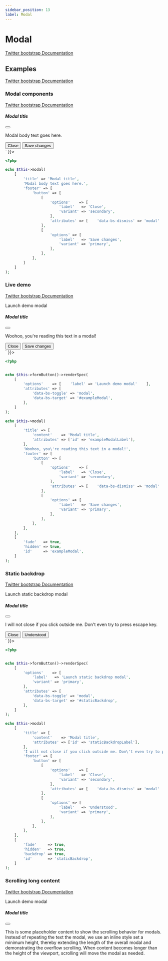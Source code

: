 ```yaml
---
sidebar_position: 13
label: Modal
---
```



# Modal

[Twitter bootstrap Documentation](https://getbootstrap.com/docs/5.1/components/modal/)

## Examples

[Twitter bootstrap Documentation](https://getbootstrap.com/docs/5.1/components/modal/#examples)

### Modal components

[Twitter bootstrap Documentation](https://getbootstrap.com/docs/5.1/components/modal/#modal-components)

<Tabs>
<TabItem value="result" label="Result" default>
  <HtmlCode bootstrapVersion="5.1">
      <div dangerouslySetInnerHTML={{ __html: `<div class="modal" tabindex="-1">
    <div class="modal-dialog">
        <div class="modal-content">
            <div class="modal-header">
                <h5 class="modal-title">Modal title</h5>
                <button aria-label="Close" class="btn-close" data-bs-dismiss="modal" name="button" type="button" value=""></button>
            </div>
            <div class="modal-body">
                <p>Modal body text goes here.</p>
            </div>
            <div class="modal-footer">
                <button class="btn btn-secondary" data-bs-dismiss="modal" name="button" type="button" value="">Close</button>
                <button class="btn btn-primary" name="button" type="button" value="">Save changes</button>
            </div>
        </div>
    </div>
</div>` }}></div>
  </HtmlCode>
</TabItem>
<TabItem value="source" label="Source">

```php
<?php

echo $this->modal(
    [
        'title' => 'Modal title',
        'Modal body text goes here.',
        'footer' => [
            'button' => [
                [
                    'options'    => [
                        'label'   => 'Close',
                        'variant' => 'secondary',
                    ],
                    'attributes' => [    'data-bs-dismiss' => 'modal'    ],
                ],
                [
                    'options' => [
                        'label'   => 'Save changes',
                        'variant' => 'primary',
                    ],
                ],
            ],
        ]
    ]
);

```

</TabItem>
</Tabs>

### Live demo

[Twitter bootstrap Documentation](https://getbootstrap.com/docs/5.1/components/modal/#live-demo)

<Tabs>
<TabItem value="result" label="Result" default>
  <HtmlCode bootstrapVersion="5.1">
      <div dangerouslySetInnerHTML={{ __html: `<button class="btn btn-secondary" data-bs-target="#exampleModal" data-bs-toggle="modal" name="button" type="button" value="">Launch demo modal</button>
<div aria-hidden="true" aria-labelledby="exampleModalLabel" class="fade modal" id="exampleModal" tabindex="-1">
    <div class="modal-dialog">
        <div class="modal-content">
            <div class="modal-header">
                <h5 class="modal-title" id="exampleModalLabel">Modal title</h5>
                <button aria-label="Close" class="btn-close" data-bs-dismiss="modal" name="button" type="button" value=""></button>
            </div>
            <div class="modal-body">
                <p>Woohoo, you're reading this text in a modal!</p>
            </div>
            <div class="modal-footer">
                <button class="btn btn-secondary" data-bs-dismiss="modal" name="button" type="button" value="">Close</button>
                <button class="btn btn-primary" name="button" type="button" value="">Save changes</button>
            </div>
        </div>
    </div>
</div>` }}></div>
  </HtmlCode>
</TabItem>
<TabItem value="source" label="Source">

```php
<?php


echo $this->formButton()->renderSpec(
    [
        'options'    => [    'label' => 'Launch demo modal'    ],
        'attributes' => [
            'data-bs-toggle' => 'modal',
            'data-bs-target' => '#exampleModal',
        ],
    ]
);

echo $this->modal(
    [
        'title' => [
            'content'    => 'Modal title',
            'attributes' => ['id' => 'exampleModalLabel'],
        ],
        'Woohoo, you\'re reading this text in a modal!',
        'footer' => [
            'button' => [
                [
                    'options'    => [
                        'label'   => 'Close',
                        'variant' => 'secondary',
                    ],
                    'attributes' => [    'data-bs-dismiss' => 'modal'    ],
                ],
                [
                    'options' => [
                        'label'   => 'Save changes',
                        'variant' => 'primary',
                    ],
                ],
            ],
        ],
    ],
    [
        'fade'   => true,
        'hidden' => true,
        'id'     => 'exampleModal',
    ]
);

```

</TabItem>
</Tabs>

### Static backdrop

[Twitter bootstrap Documentation](https://getbootstrap.com/docs/5.1/components/modal/#static-backdrop)

<Tabs>
<TabItem value="result" label="Result" default>
  <HtmlCode bootstrapVersion="5.1">
      <div dangerouslySetInnerHTML={{ __html: `<button class="btn btn-primary" data-bs-target="#staticBackdrop" data-bs-toggle="modal" name="button" type="button" value="">Launch static backdrop modal</button>
<div aria-hidden="true" aria-labelledby="staticBackdropLabel" class="fade modal" data-bs-backdrop="static" data-bs-keyboard="false" id="staticBackdrop" tabindex="-1">
    <div class="modal-dialog">
        <div class="modal-content">
            <div class="modal-header">
                <h5 class="modal-title" id="staticBackdropLabel">Modal title</h5>
                <button aria-label="Close" class="btn-close" data-bs-dismiss="modal" name="button" type="button" value=""></button>
            </div>
            <div class="modal-body">
                <p>I will not close if you click outside me. Don't even try to press escape key.</p>
            </div>
            <div class="modal-footer">
                <button class="btn btn-secondary" data-bs-dismiss="modal" name="button" type="button" value="">Close</button>
                <button class="btn btn-primary" name="button" type="button" value="">Understood</button>
            </div>
        </div>
    </div>
</div>` }}></div>
  </HtmlCode>
</TabItem>
<TabItem value="source" label="Source">

```php
<?php


echo $this->formButton()->renderSpec(
    [
        'options'    => [
            'label'   => 'Launch static backdrop modal',
            'variant' => 'primary',
        ],
        'attributes' => [
            'data-bs-toggle' => 'modal',
            'data-bs-target' => '#staticBackdrop',
        ],
    ]
);

echo $this->modal(
    [
        'title' => [
            'content'    => 'Modal title',
            'attributes' => ['id' => 'staticBackdropLabel'],
        ],
        'I will not close if you click outside me. Don\'t even try to press escape key.',
        'footer' => [
            'button' => [
                [
                    'options'    => [
                        'label'   => 'Close',
                        'variant' => 'secondary',
                    ],
                    'attributes' => [    'data-bs-dismiss' => 'modal'    ],
                ],
                [
                    'options' => [
                        'label'   => 'Understood',
                        'variant' => 'primary',
                    ],
                ],
            ],
        ],
    ],
    [
        'fade'     => true,
        'hidden'   => true,
        'backdrop' => true,
        'id'       => 'staticBackdrop',
    ]
);

```

</TabItem>
</Tabs>

### Scrolling long content

[Twitter bootstrap Documentation](https://getbootstrap.com/docs/5.1/components/modal/#scrolling-long-content)

<Tabs>
<TabItem value="result" label="Result" default>
  <HtmlCode bootstrapVersion="5.1">
      <div dangerouslySetInnerHTML={{ __html: `<button class="btn btn-primary" data-bs-target="#exampleModalLong" data-bs-toggle="modal" name="button" type="button" value="">Launch demo modal</button>
<div aria-hidden="true" aria-labelledby="exampleModalLongTitle" class="fade modal" id="exampleModalLong" tabindex="-1">
    <div class="modal-dialog">
        <div class="modal-content">
            <div class="modal-header">
                <h5 class="modal-title" id="exampleModalLongTitle">Modal title</h5>
                <button aria-label="Close" class="btn-close" data-bs-dismiss="modal" name="button" type="button" value=""></button>
            </div>
            <div class="modal-body" style="min-height: 1500px;">
                <p>This is some placeholder content to show the scrolling behavior for modals. Instead of repeating the text the modal, we use an inline style set a minimum height, thereby extending the length of the overall modal and demonstrating the overflow scrolling. When content becomes longer than the height of the viewport, scrolling will move the modal as needed.</p>
            </div>
            <div class="modal-footer">
                <button class="btn btn-secondary" data-bs-dismiss="modal" name="button" type="button" value="">Close</button>
                <button class="btn btn-primary" name="button" type="button" value="">Save changes</button>
            </div>
        </div>
    </div>
</div>
<br></br>
<button class="btn btn-primary" data-bs-target="#exampleModalScrollable" data-bs-toggle="modal" name="button" type="button" value="">Launch demo modal</button>
<div aria-hidden="true" aria-labelledby="exampleModalScrollableTitle" class="fade modal" id="exampleModalScrollable" tabindex="-1">
    <div class="modal-dialog modal-dialog-scrollable">
        <div class="modal-content">
            <div class="modal-header">
                <h5 class="modal-title" id="exampleModalScrollableTitle">Modal title</h5>
                <button aria-label="Close" class="btn-close" data-bs-dismiss="modal" name="button" type="button" value=""></button>
            </div>
            <div class="modal-body">
                <p>This is some placeholder content to show the scrolling behavior for modals. We use repeated line breaks to demonstrate how content can exceed minimum inner height, thereby showing inner scrolling. When content becomes longer than the predefined max-height of modal, content will be cropped and scrollable within the modal.</p>
                <p><br></br><br></br><br></br><br></br><br></br><br></br><br></br><br></br><br></br><br></br><br></br><br></br><br></br><br></br><br></br><br></br><br></br><br></br><br></br><br></br><br></br><br></br><br></br><br></br><br></br><br></br><br></br><br></br><br></br><br></br><br></br><br></br><br></br><br></br><br></br><br></br><br></br><br></br><br></br><br></br></p>
                <p>This content should appear at the bottom after you scroll.</p>
            </div>
            <div class="modal-footer">
                <button class="btn btn-secondary" data-bs-dismiss="modal" name="button" type="button" value="">Close</button>
                <button class="btn btn-primary" name="button" type="button" value="">Save changes</button>
            </div>
        </div>
    </div>
</div>` }}></div>
  </HtmlCode>
</TabItem>
<TabItem value="source" label="Source">

```php
<?php


echo $this->formButton()->renderSpec(
    [
        'options'    => [
            'label'   => 'Launch demo modal',
            'variant' => 'primary',
        ],
        'attributes' => [
            'data-bs-toggle' => 'modal',
            'data-bs-target' => '#exampleModalLong',
        ],
    ]
);

echo $this->modal(
    [
        'title' => [
            'content'    => 'Modal title',
            'attributes' => ['id' => 'exampleModalLongTitle'],
        ],
        'This is some placeholder content to show the scrolling behavior for modals. '.'Instead of repeating the text the modal, '.'we use an inline style set a minimum height, '.'thereby extending the length of the overall modal '.'and demonstrating the overflow scrolling. '.'When content becomes longer than the height of the viewport, '.'scrolling will move the modal as needed.',
        'footer' => [
            'button' => [
                [
                    'options'    => [
                        'label'   => 'Close',
                        'variant' => 'secondary',
                    ],
                    'attributes' => [    'data-bs-dismiss' => 'modal'    ],
                ],
                [
                    'options' => [
                        'label'   => 'Save changes',
                        'variant' => 'primary',
                    ],
                ],
            ],
        ],
    ],
    [
        'fade'            => true,
        'hidden'          => true,
        'id'              => 'exampleModalLong',
        'body_attributes' => ['style' => 'min-height: 1500px'],
    ]
);

echo PHP_EOL.'<br/>';

echo $this->formButton()->renderSpec(
    [
        'options'    => [
            'label'   => 'Launch demo modal',
            'variant' => 'primary',
        ],
        'attributes' => [
            'data-bs-toggle' => 'modal',
            'data-bs-target' => '#exampleModalScrollable',
        ],
    ]
);

echo $this->modal(
    [
        'title' => [
            'content'    => 'Modal title',
            'attributes' => ['id' => 'exampleModalScrollableTitle'],
        ],
        'This is some placeholder content to show the scrolling behavior for modals. '.'We use repeated line breaks to demonstrate how content can exceed minimum inner height, '.'thereby showing inner scrolling. '.'When content becomes longer than the predefined max-height of modal, '.'content will be cropped and scrollable within the modal.',
        '<br><br><br><br><br><br><br><br><br><br><br><br><br><br><br><br><br><br><br><br><br><br><br>'.'<br><br><br><br><br><br><br><br><br><br><br><br><br><br><br><br><br>',
        'This content should appear at the bottom after you scroll.',
        'footer' => [
            'button' => [
                [
                    'options'    => [
                        'label'   => 'Close',
                        'variant' => 'secondary',
                    ],
                    'attributes' => [    'data-bs-dismiss' => 'modal'    ],
                ],
                [
                    'options' => [
                        'label'   => 'Save changes',
                        'variant' => 'primary',
                    ],
                ],
            ],
        ],
    ],
    [
        'fade'       => true,
        'hidden'     => true,
        'scrollable' => true,
        'id'         => 'exampleModalScrollable',
    ]
);

```

</TabItem>
</Tabs>

### Vertically centered

[Twitter bootstrap Documentation](https://getbootstrap.com/docs/5.1/components/modal/#live-demo)

<Tabs>
<TabItem value="result" label="Result" default>
  <HtmlCode bootstrapVersion="5.1">
      <div dangerouslySetInnerHTML={{ __html: `<button class="btn btn-primary" data-bs-target="#exampleModalCenter" data-bs-toggle="modal" name="button" type="button" value="">Vertically centered modal</button>
<div aria-hidden="true" aria-labelledby="exampleModalCenterTitle" class="fade modal" id="exampleModalCenter" tabindex="-1">
    <div class="modal-dialog modal-dialog-centered">
        <div class="modal-content">
            <div class="modal-header">
                <h5 class="modal-title" id="exampleModalCenterTitle">Modal title</h5>
                <button aria-label="Close" class="btn-close" data-bs-dismiss="modal" name="button" type="button" value=""></button>
            </div>
            <div class="modal-body">
                <p>This is a vertically centered modal.</p>
            </div>
            <div class="modal-footer">
                <button class="btn btn-secondary" data-bs-dismiss="modal" name="button" type="button" value="">Close</button>
                <button class="btn btn-primary" name="button" type="button" value="">Save changes</button>
            </div>
        </div>
    </div>
</div>
<br></br>
<button class="btn btn-primary" data-bs-target="#exampleModalCenteredScrollable" data-bs-toggle="modal" name="button" type="button" value="">Vertically centered scrollable modal</button>
<div aria-hidden="true" aria-labelledby="exampleModalCenteredScrollableTitle" class="fade modal" id="exampleModalCenteredScrollable" tabindex="-1">
    <div class="modal-dialog modal-dialog-centered modal-dialog-scrollable">
        <div class="modal-content">
            <div class="modal-header">
                <h5 class="modal-title" id="exampleModalCenteredScrollableTitle">Modal title</h5>
                <button aria-label="Close" class="btn-close" data-bs-dismiss="modal" name="button" type="button" value=""></button>
            </div>
            <div class="modal-body">
                <p>This is some placeholder content to show a vertically centered modal. We've added some extra copy here to show how vertically centering the modal works when combined with scrollable modals. We also use some repeated line breaks to quickly extend the height of the content, thereby triggering the scrolling. When content becomes longer than the predefined max-height of modal, content will be cropped and scrollable within the modal.</p>
                <p><br></br><br></br><br></br><br></br><br></br><br></br><br></br><br></br><br></br><br></br></p>
                <p>Just like that.</p>
            </div>
            <div class="modal-footer">
                <button class="btn btn-secondary" data-bs-dismiss="modal" name="button" type="button" value="">Close</button>
                <button class="btn btn-primary" name="button" type="button" value="">Save changes</button>
            </div>
        </div>
    </div>
</div>` }}></div>
  </HtmlCode>
</TabItem>
<TabItem value="source" label="Source">

```php
<?php


echo $this->formButton()->renderSpec(
    [
        'options'    => [
            'label'   => 'Vertically centered modal',
            'variant' => 'primary',
        ],
        'attributes' => [
            'data-bs-toggle' => 'modal',
            'data-bs-target' => '#exampleModalCenter',
        ],
    ]
);

echo $this->modal(
    [
        'title' => [
            'content'    => 'Modal title',
            'attributes' => ['id' => 'exampleModalCenterTitle'],
        ],
        'This is a vertically centered modal.',
        'footer' => [
            'button' => [
                [
                    'options'    => [
                        'label'   => 'Close',
                        'variant' => 'secondary',
                    ],
                    'attributes' => [    'data-bs-dismiss' => 'modal'    ],
                ],
                [
                    'options' => [
                        'label'   => 'Save changes',
                        'variant' => 'primary',
                    ],
                ],
            ],
        ],
    ],
    [
        'fade'     => true,
        'hidden'   => true,
        'id'       => 'exampleModalCenter',
        'centered' => true,
    ]
);

echo PHP_EOL.'<br/>';

echo $this->formButton()->renderSpec(
    [
        'options'    => [
            'label'   => 'Vertically centered scrollable modal',
            'variant' => 'primary',
        ],
        'attributes' => [
            'data-bs-toggle' => 'modal',
            'data-bs-target' => '#exampleModalCenteredScrollable',
        ],
    ]
);

echo $this->modal(
    [
        'title' => [
            'content'    => 'Modal title',
            'attributes' => ['id' => 'exampleModalCenteredScrollableTitle'],
        ],
        'This is some placeholder content to show a vertically centered modal. '.'We\'ve added some extra copy here to show how vertically centering the modal works when '.'combined with scrollable modals. '.'We also use some repeated line breaks to quickly extend the height of the content, '.'thereby triggering the scrolling. '.'When content becomes longer than the predefined max-height of modal, '.'content will be cropped and scrollable within the modal.</p>',
        '<br><br><br><br><br><br><br><br><br><br>',
        'Just like that.',
        'footer' => [
            'button' => [
                [
                    'options'    => [
                        'label'   => 'Close',
                        'variant' => 'secondary',
                    ],
                    'attributes' => [    'data-bs-dismiss' => 'modal'    ],
                ],
                [
                    'options' => [
                        'label'   => 'Save changes',
                        'variant' => 'primary',
                    ],
                ],
            ],
        ],
    ],
    [
        'fade'       => true,
        'hidden'     => true,
        'id'         => 'exampleModalCenteredScrollable',
        'centered'   => true,
        'scrollable' => true,
    ]
);

```

</TabItem>
</Tabs>

### Tooltips and popovers

[Twitter bootstrap Documentation](https://getbootstrap.com/docs/5.1/components/modal/#tooltips-and-popovers)

<Tabs>
<TabItem value="result" label="Result" default>
  <HtmlCode bootstrapVersion="5.1">
      <div dangerouslySetInnerHTML={{ __html: `<button class="btn btn-primary" data-bs-target="#exampleModalPopovers" data-bs-toggle="modal" name="button" type="button" value="">Launch demo modal</button>
<div aria-hidden="true" aria-labelledby="exampleModalPopoversLabel" class="fade modal" id="exampleModalPopovers" tabindex="-1">
    <div class="modal-dialog">
        <div class="modal-content">
            <div class="modal-header">
                <h5 class="modal-title" id="exampleModalPopoversLabel">Modal title</h5>
                <button aria-label="Close" class="btn-close" data-bs-dismiss="modal" name="button" type="button" value=""></button>
            </div>
            <div class="modal-body">
                <h5>Popover in a modal</h5>
                <p>This <a class="btn btn-secondary popover-test" data-bs-container="#exampleModalPopovers" data-bs-content="Popover body content is set in this attribute." data-bs-original-title="Popover title" href="#" role="button" title="">button</a> triggers a popover on click.</p>
                <hr></hr>
                <h5>Tooltips in a modal</h5>
                <p><a class="tooltip-test" data-bs-container="#exampleModalPopovers" data-bs-original-title="Tooltip" href="#" title="">This link</a> and <a class="tooltip-test" data-bs-container="#exampleModalPopovers" data-bs-original-title="Tooltip" href="#" title="">that link</a> have tooltips on hover.</p>
            </div>
            <div class="modal-footer">
                <button class="btn btn-secondary" data-bs-dismiss="modal" name="button" type="button" value="">Close</button>
                <button class="btn btn-primary" name="button" type="button" value="">Save changes</button>
            </div>
        </div>
    </div>
</div>` }}></div>
  </HtmlCode>
</TabItem>
<TabItem value="source" label="Source">

```php
<?php


echo $this->formButton()->renderSpec(
    [
        'options'    => [
            'label'   => 'Launch demo modal',
            'variant' => 'primary',
        ],
        'attributes' => [
            'data-bs-toggle' => 'modal',
            'data-bs-target' => '#exampleModalPopovers',
        ],
    ]
);

echo $this->modal(
    [
        'title' => [
            'content'    => 'Modal title',
            'attributes' => ['id' => 'exampleModalPopoversLabel'],
        ],
        [
            'type'    => 'subtitle',
            'content' => 'Popover in a modal',
        ],
        'This <a class="btn btn-secondary popover-test" data-bs-container="#exampleModalPopovers" '.'data-bs-content="Popover body content is set in this attribute." '.'data-bs-original-title="Popover title" '.'href="#" role="button" title="">button</a> triggers a popover on click.',
        '---',
        [
            'type'    => 'subtitle',
            'content' => 'Tooltips in a modal',
        ],
        '<a class="tooltip-test" data-bs-container="#exampleModalPopovers" data-bs-original-title="Tooltip" '.'href="#" title="">This link</a> and <a class="tooltip-test" '.'data-bs-container="#exampleModalPopovers" '.'data-bs-original-title="Tooltip" href="#" title="">that link</a> have tooltips on hover.',
        'footer' => [
            'button' => [
                [
                    'options'    => [
                        'label'   => 'Close',
                        'variant' => 'secondary',
                    ],
                    'attributes' => [    'data-bs-dismiss' => 'modal'    ],
                ],
                [
                    'options' => [
                        'label'   => 'Save changes',
                        'variant' => 'primary',
                    ],
                ],
            ],
        ],
    ],
    [
        'fade'   => true,
        'hidden' => true,
        'id'     => 'exampleModalPopovers',
    ]
);

```

</TabItem>
</Tabs>

### Using the grid

[Twitter bootstrap Documentation](https://getbootstrap.com/docs/5.1/components/modal/#using-the-grid)

<Tabs>
<TabItem value="result" label="Result" default>
  <HtmlCode bootstrapVersion="5.1">
      <div dangerouslySetInnerHTML={{ __html: `<button class="btn btn-primary" data-bs-target="#gridSystemModal" data-bs-toggle="modal" name="button" type="button" value="">Launch demo modal</button>
<div aria-hidden="true" aria-labelledby="gridModalLabel" class="fade modal" id="gridSystemModal" tabindex="-1">
    <div class="modal-dialog">
        <div class="modal-content">
            <div class="modal-header">
                <h5 class="modal-title" id="gridModalLabel">Grids in modals</h5>
                <button aria-label="Close" class="btn-close" data-bs-dismiss="modal" name="button" type="button" value=""></button>
            </div>
            <div class="modal-body">
                <div class="bd-example-row container-fluid">
                    <div class="row">
                        <div class="col-md-4">
                            .col-md-4
                        </div>
                        <div class="col-md-4 ms-auto">
                            .col-md-4 .ms-auto
                        </div>
                    </div>
                    <div class="row">
                        <div class="col-md-3 ms-auto">
                            .col-md-3 .ms-auto
                        </div>
                        <div class="col-md-2 ms-auto">
                            .col-md-2 .ms-auto
                        </div>
                    </div>
                    <div class="row">
                        <div class="col-md-6 ms-auto">
                            .col-md-6 .ms-auto
                        </div>
                    </div>
                    <div class="row">
                        <div class="col-sm-9">
                            Level 1: .col-sm-9
                            <div class="row">
                                <div class="col-8 col-sm-6">
                                    Level 2: .col-8 .col-sm-6
                                </div>
                                <div class="col-4 col-sm-6">
                                    Level 2: .col-4 .col-sm-6
                                </div>
                            </div>
                        </div>
                    </div>
                </div>
            </div>
            <div class="modal-footer">
                <button class="btn btn-secondary" data-bs-dismiss="modal" name="button" type="button" value="">Close</button>
                <button class="btn btn-primary" name="button" type="button" value="">Save changes</button>
            </div>
        </div>
    </div>
</div>` }}></div>
  </HtmlCode>
</TabItem>
<TabItem value="source" label="Source">

```php
<?php


echo $this->formButton()->renderSpec(
    [
        'options'    => [
            'label'   => 'Launch demo modal',
            'variant' => 'primary',
        ],
        'attributes' => [
            'data-bs-toggle' => 'modal',
            'data-bs-target' => '#gridSystemModal',
        ],
    ]
);

echo $this->modal(
    [
        'title'  => [
            'content'    => 'Grids in modals',
            'attributes' => ['id' => 'gridModalLabel'],
        ],
        'grid'   => [
            'rows'       => [
                [
                    [
                        [
                            '.col-md-4',
                            ['column' => 'md-4'],
                        ],
                        [
                            '.col-md-4 .ms-auto',
                            [
                                'column' => 'md-4',
                                'class'  => 'ms-auto',
                            ],
                        ],
                    ],
                ],
                [
                    [
                        [
                            '.col-md-3 .ms-auto',
                            [
                                'column' => 'md-3',
                                'class'  => 'ms-auto',
                            ],
                        ],
                        [
                            '.col-md-2 .ms-auto',
                            [
                                'column' => 'md-2',
                                'class'  => 'ms-auto',
                            ],
                        ],
                    ],
                ],
                [
                    [
                        [
                            '.col-md-6 .ms-auto',
                            [
                                'column' => 'md-6',
                                'class'  => 'ms-auto',
                            ],
                        ],
                    ],
                ],
                [
                    [
                        [
                            'Level 1: .col-sm-9',
                            [
                                'column' => 'sm-9',
                                'grid'   => [
                                    'rows' => [
                                        [
                                            [
                                                [
                                                    'Level 2: .col-8 .col-sm-6',
                                                    [
                                                        'column' => [
                                                            8,
                                                            'sm-6',
                                                        ],
                                                    ],
                                                ],
                                                [
                                                    'Level 2: .col-4 .col-sm-6',
                                                    [
                                                        'column' => [
                                                            4,
                                                            'sm-6',
                                                        ],
                                                    ],
                                                ],
                                            ],
                                        ],
                                    ],
                                ],
                            ],
                        ],
                    ],
                ],
            ],
            'attributes' => [
                'container' => 'fluid',
                'class'     => 'bd-example-row',
            ],
        ],
        'footer' => [
            'button' => [
                [
                    'options'    => [
                        'label'   => 'Close',
                        'variant' => 'secondary',
                    ],
                    'attributes' => [    'data-bs-dismiss' => 'modal'    ],
                ],
                [
                    'options' => [
                        'label'   => 'Save changes',
                        'variant' => 'primary',
                    ],
                ],
            ],
        ],
    ],
    [
        'fade'   => true,
        'hidden' => true,
        'id'     => 'gridSystemModal',
    ]
);

```

</TabItem>
</Tabs>

### Varying modal content

[Twitter bootstrap Documentation](https://getbootstrap.com/docs/5.1/components/modal/#varying-modal-content)

<Tabs>
<TabItem value="result" label="Result" default>
  <HtmlCode bootstrapVersion="5.1">
      <div dangerouslySetInnerHTML={{ __html: `<button class="btn btn-primary" data-bs-target="#exampleModal" data-bs-toggle="modal" data-bs-whatever="@mdo" name="button" type="button" value="">Open modal for @mdo</button>
<button class="btn btn-primary" data-bs-target="#exampleModal" data-bs-toggle="modal" data-bs-whatever="@fat" name="button" type="button" value="">Open modal for @fat</button>
<button class="btn btn-primary" data-bs-target="#exampleModal" data-bs-toggle="modal" data-bs-whatever="@getbootstrap" name="button" type="button" value="">Open modal for @getbootstrap</button>
<div aria-hidden="true" aria-labelledby="exampleModalLabel" class="fade modal" id="exampleModal" tabindex="-1">
    <div class="modal-dialog">
        <div class="modal-content">
            <div class="modal-header">
                <h5 class="modal-title" id="exampleModalLabel">New message to @mdo</h5>
                <button aria-label="Close" class="btn-close" data-bs-dismiss="modal" name="button" type="button" value=""></button>
            </div>
            <div class="modal-body">
                <form action="" id="form" method="POST" name="form" role="form">
                    <div class="mb-3">
                        <label class="form-label" for="recipient-name">Recipient:</label>
                        <input class="form-control" id="recipient-name" name="recipient" type="text" value=""></input>
                    </div>
                    <div class="mb-3">
                        <label class="form-label" for="message-text">Message:</label>
                        <textarea class="form-control" id="message-text" name="message"></textarea>
                    </div>
                </form>
            </div>
            <div class="modal-footer">
                <button class="btn btn-secondary" data-bs-dismiss="modal" name="button" type="button" value="">Close</button>
                <button class="btn btn-primary" name="button" type="button" value="">Send message</button>
            </div>
        </div>
    </div>
</div>
<script type="text/javascript"></script>` }}></div>
  </HtmlCode>
</TabItem>
<TabItem value="source" label="Source">

```php
<?php


echo $this->formButton()->renderSpec(
    [
        'options'    => [
            'label'   => 'Open modal for @mdo',
            'variant' => 'primary',
        ],
        'attributes' => [
            'data-bs-toggle'   => 'modal',
            'data-bs-target'   => '#exampleModal',
            'data-bs-whatever' => '@mdo',
        ],
    ]
);

echo $this->formButton()->renderSpec(
    [
        'options'    => [
            'label'   => 'Open modal for @fat',
            'variant' => 'primary',
        ],
        'attributes' => [
            'data-bs-toggle'   => 'modal',
            'data-bs-target'   => '#exampleModal',
            'data-bs-whatever' => '@fat',
        ],
    ]
);

echo $this->formButton()->renderSpec(
    [
        'options'    => [
            'label'   => 'Open modal for @getbootstrap',
            'variant' => 'primary',
        ],
        'attributes' => [
            'data-bs-toggle'   => 'modal',
            'data-bs-target'   => '#exampleModal',
            'data-bs-whatever' => '@getbootstrap',
        ],
    ]
);

echo $this->modal(
    [
        'title'  => [
            'content'    => 'New message to @mdo',
            'attributes' => ['id' => 'exampleModalLabel'],
        ],
        'form'   => [
            'elements' => [
                [
                    'spec' => [
                        'name'       => 'recipient',
                        'options'    => [    'label' => 'Recipient:'    ],
                        'attributes' => [    'id' => 'recipient-name'    ],
                    ],
                ],
                [
                    'spec' => [
                        'name'       => 'message',
                        'options'    => [    'label' => 'Message:'    ],
                        'attributes' => [
                            'type' => 'textarea',
                            'id'   => 'message-text',
                        ],
                    ],
                ],
            ],
        ],
        'footer' => [
            'button' => [
                [
                    'options'    => [
                        'label'   => 'Close',
                        'variant' => 'secondary',
                    ],
                    'attributes' => [    'data-bs-dismiss' => 'modal'    ],
                ],
                [
                    'options' => [
                        'label'   => 'Send message',
                        'variant' => 'primary',
                    ],
                ],
            ],
        ],
    ],
    [
        'fade'   => true,
        'hidden' => true,
        'id'     => 'exampleModal',
    ]
);

$this->inlineScript()->captureStart();

// TODO: docusaurus mdx-loader does not support this
// echo <<<JS
// var exampleModal = document.getElementById('exampleModal')
// exampleModal.addEventListener('show.bs.modal', function (event) {
// Button that triggered the modal
// var button = event.relatedTarget
// Extract info from data-bs-* attributes
// var recipient = button.getAttribute('data-bs-whatever')
// If necessary, you could initiate an AJAX request here
// and then do the updating in a callback.
//
// Update the modal's content.
// var modalTitle = exampleModal.querySelector('.modal-title')
// var modalBodyInput = exampleModal.querySelector('.modal-body input')
// modalTitle.textContent = 'New message to ' + recipient
// modalBodyInput.value = recipient
// })
// JS;
$this->inlineScript()->captureEnd();
echo $this->inlineScript();

```

</TabItem>
</Tabs>

### Toggle between modals

[Twitter bootstrap Documentation](https://getbootstrap.com/docs/5.1/components/modal/#toggle-between-modals)

<Tabs>
<TabItem value="result" label="Result" default>
  <HtmlCode bootstrapVersion="5.1">
      <div dangerouslySetInnerHTML={{ __html: `<a class="btn btn-primary" data-bs-toggle="modal" href="#exampleModalToggle" role="button">Open first modal</a>
<div aria-hidden="true" aria-labelledby="exampleModalToggleLabel" class="fade modal" id="exampleModalToggle" tabindex="-1">
    <div class="modal-dialog modal-dialog-centered">
        <div class="modal-content">
            <div class="modal-header">
                <h5 class="modal-title" id="exampleModalToggleLabel">Modal 1</h5>
                <button aria-label="Close" class="btn-close" data-bs-dismiss="modal" name="button" type="button" value=""></button>
            </div>
            <div class="modal-body">
                <p>Show a second modal and hide this one with the button below.</p>
            </div>
            <div class="modal-footer">
                <button class="btn btn-primary" data-bs-target="#exampleModalToggle2" data-bs-toggle="modal" name="button" type="button" value="">Open second modal</button>
            </div>
        </div>
    </div>
</div>
<div aria-hidden="true" aria-labelledby="exampleModalToggleLabel2" class="fade modal" id="exampleModalToggle2" tabindex="-1">
    <div class="modal-dialog modal-dialog-centered">
        <div class="modal-content">
            <div class="modal-header">
                <h5 class="modal-title" id="exampleModalToggleLabel2">Modal 2</h5>
                <button aria-label="Close" class="btn-close" data-bs-dismiss="modal" name="button" type="button" value=""></button>
            </div>
            <div class="modal-body">
                <p>Hide this modal and show the first with the button below.</p>
            </div>
            <div class="modal-footer">
                <button class="btn btn-primary" data-bs-target="#exampleModalToggle" data-bs-toggle="modal" name="button" type="button" value="">Back to first</button>
            </div>
        </div>
    </div>
</div>` }}></div>
  </HtmlCode>
</TabItem>
<TabItem value="source" label="Source">

```php
<?php


echo $this->formButton()->renderSpec(
    [
        'options'    => [
            'label'   => 'Open first modal',
            'tag'     => 'a',
            'variant' => 'primary',
        ],
        'attributes' => [
            'data-bs-toggle' => 'modal',
            'href'           => '#exampleModalToggle',
        ],
    ]
);

echo $this->modal(
    [
        'title' => [
            'content'    => 'Modal 1',
            'attributes' => ['id' => 'exampleModalToggleLabel'],
        ],
        'Show a second modal and hide this one with the button below.',
        'footer' => [
            'button' => [
                [
                    'options'    => [
                        'label'   => 'Open second modal',
                        'variant' => 'primary',
                    ],
                    'attributes' => [
                        'data-bs-toggle' => 'modal',
                        'data-bs-target' => '#exampleModalToggle2',
                    ],
                ],
            ],
        ],
    ],
    [
        'fade'     => true,
        'hidden'   => true,
        'centered' => true,
        'id'       => 'exampleModalToggle',
    ]
);

echo $this->modal(
    [
        'title' => [
            'content'    => 'Modal 2',
            'attributes' => ['id' => 'exampleModalToggleLabel2'],
        ],
        'Hide this modal and show the first with the button below.',
        'footer' => [
            'button' => [
                [
                    'options'    => [
                        'label'   => 'Back to first',
                        'variant' => 'primary',
                    ],
                    'attributes' => [
                        'data-bs-toggle' => 'modal',
                        'data-bs-target' => '#exampleModalToggle',
                    ],
                ],
            ],
        ],
    ],
    [
        'fade'     => true,
        'hidden'   => true,
        'centered' => true,
        'id'       => 'exampleModalToggle2',
    ]
);

```

</TabItem>
</Tabs>

### Remove animation

[Twitter bootstrap Documentation](https://getbootstrap.com/docs/5.1/components/modal/#remove-animation)

<Tabs>
<TabItem value="result" label="Result" default>
  <HtmlCode bootstrapVersion="5.1">
      <div dangerouslySetInnerHTML={{ __html: `<button class="btn btn-secondary" data-bs-target="#exampleModal" data-bs-toggle="modal" name="button" type="button" value="">Launch demo modal</button>
<div aria-hidden="true" aria-labelledby="exampleModalLabel" class="modal" id="exampleModal" tabindex="-1">
    <div class="modal-dialog">
        <div class="modal-content">
            <div class="modal-header">
                <h5 class="modal-title" id="exampleModalLabel">Modal title</h5>
                <button aria-label="Close" class="btn-close" data-bs-dismiss="modal" name="button" type="button" value=""></button>
            </div>
            <div class="modal-body">
                <p>Woohoo, you're reading this text in a modal!</p>
            </div>
            <div class="modal-footer">
                <button class="btn btn-secondary" data-bs-dismiss="modal" name="button" type="button" value="">Close</button>
                <button class="btn btn-primary" name="button" type="button" value="">Save changes</button>
            </div>
        </div>
    </div>
</div>` }}></div>
  </HtmlCode>
</TabItem>
<TabItem value="source" label="Source">

```php
<?php


echo $this->formButton()->renderSpec(
    [
        'options'    => [    'label' => 'Launch demo modal'    ],
        'attributes' => [
            'data-bs-toggle' => 'modal',
            'data-bs-target' => '#exampleModal',
        ],
    ]
);

echo $this->modal(
    [
        'title' => [
            'content'    => 'Modal title',
            'attributes' => ['id' => 'exampleModalLabel'],
        ],
        'Woohoo, you\'re reading this text in a modal!',
        'footer' => [
            'button' => [
                [
                    'options'    => [
                        'label'   => 'Close',
                        'variant' => 'secondary',
                    ],
                    'attributes' => [    'data-bs-dismiss' => 'modal'    ],
                ],
                [
                    'options' => [
                        'label'   => 'Save changes',
                        'variant' => 'primary',
                    ],
                ],
            ],
        ],
    ],
    [
        'hidden' => true,
        'id'     => 'exampleModal',
    ]
);

```

</TabItem>
</Tabs>

## Optional sizes

[Twitter bootstrap Documentation](https://getbootstrap.com/docs/5.1/components/modal/#optional-sizes)

<Tabs>
<TabItem value="result" label="Result" default>
  <HtmlCode bootstrapVersion="5.1">
      <div dangerouslySetInnerHTML={{ __html: `<button class="btn btn-primary" data-bs-target="#exampleModalXl" data-bs-toggle="modal" name="button" type="button" value="">Extra large modal</button>
<button class="btn btn-primary" data-bs-target="#exampleModalLg" data-bs-toggle="modal" name="button" type="button" value="">Large modal</button>
<button class="btn btn-primary" data-bs-target="#exampleModalSm" data-bs-toggle="modal" name="button" type="button" value="">Small modal</button>
<div aria-hidden="true" aria-labelledby="exampleModalXlLabel" class="fade modal" id="exampleModalXl" tabindex="-1">
    <div class="modal-dialog modal-xl">
        <div class="modal-content">
            <div class="modal-header">
                <h5 class="h4 modal-title" id="exampleModalXlLabel">Extra large modal</h5>
                <button aria-label="Close" class="btn-close" data-bs-dismiss="modal" name="button" type="button" value=""></button>
            </div>
            <div class="modal-body">
                <p>...</p>
            </div>
        </div>
    </div>
</div>
<div aria-hidden="true" aria-labelledby="exampleModalLgLabel" class="fade modal" id="exampleModalLg" tabindex="-1">
    <div class="modal-dialog modal-lg">
        <div class="modal-content">
            <div class="modal-header">
                <h5 class="h4 modal-title" id="exampleModalLgLabel">Large modal</h5>
                <button aria-label="Close" class="btn-close" data-bs-dismiss="modal" name="button" type="button" value=""></button>
            </div>
            <div class="modal-body">
                <p>...</p>
            </div>
        </div>
    </div>
</div>
<div aria-hidden="true" aria-labelledby="exampleModalSmLabel" class="fade modal" id="exampleModalSm" tabindex="-1">
    <div class="modal-dialog modal-sm">
        <div class="modal-content">
            <div class="modal-header">
                <h5 class="h4 modal-title" id="exampleModalSmLabel">Small modal</h5>
                <button aria-label="Close" class="btn-close" data-bs-dismiss="modal" name="button" type="button" value=""></button>
            </div>
            <div class="modal-body">
                <p>...</p>
            </div>
        </div>
    </div>
</div>` }}></div>
  </HtmlCode>
</TabItem>
<TabItem value="source" label="Source">

```php
<?php


echo $this->formButton()->renderSpec(
    [
        'options'    => [
            'label'   => 'Extra large modal',
            'variant' => 'primary',
        ],
        'attributes' => [
            'data-bs-toggle' => 'modal',
            'data-bs-target' => '#exampleModalXl',
        ],
    ]
);

echo $this->formButton()->renderSpec(
    [
        'options'    => [
            'label'   => 'Large modal',
            'variant' => 'primary',
        ],
        'attributes' => [
            'data-bs-toggle' => 'modal',
            'data-bs-target' => '#exampleModalLg',
        ],
    ]
);

echo $this->formButton()->renderSpec(
    [
        'options'    => [
            'label'   => 'Small modal',
            'variant' => 'primary',
        ],
        'attributes' => [
            'data-bs-toggle' => 'modal',
            'data-bs-target' => '#exampleModalSm',
        ],
    ]
);

echo $this->modal(
    [
        'title' => [
            'content'    => 'Extra large modal',
            'attributes' => [
                'id'    => 'exampleModalXlLabel',
                'class' => 'h4',
            ],
        ],
        '...',
    ],
    [
        'hidden' => true,
        'fade'   => true,
        'size'   => 'xl',
        'id'     => 'exampleModalXl',
    ]
);

echo $this->modal(
    [
        'title' => [
            'content'    => 'Large modal',
            'attributes' => [
                'id'    => 'exampleModalLgLabel',
                'class' => 'h4',
            ],
        ],
        '...',
    ],
    [
        'hidden' => true,
        'fade'   => true,
        'size'   => 'lg',
        'id'     => 'exampleModalLg',
    ]
);

echo $this->modal(
    [
        'title' => [
            'content'    => 'Small modal',
            'attributes' => [
                'id'    => 'exampleModalSmLabel',
                'class' => 'h4',
            ],
        ],
        '...',
    ],
    [
        'hidden' => true,
        'fade'   => true,
        'size'   => 'sm',
        'id'     => 'exampleModalSm',
    ]
);

```

</TabItem>
</Tabs>

## Fullscreen Modal

[Twitter bootstrap Documentation](https://getbootstrap.com/docs/5.1/components/modal/#fullscreen-modal)

<Tabs>
<TabItem value="result" label="Result" default>
  <HtmlCode bootstrapVersion="5.1">
      <div dangerouslySetInnerHTML={{ __html: `<button class="btn btn-primary" data-bs-target="#exampleModalFullscreen" data-bs-toggle="modal" name="button" type="button" value="">Full screen</button>
<button class="btn btn-primary" data-bs-target="#exampleModalFullscreenSm" data-bs-toggle="modal" name="button" type="button" value="">Full screen below sm</button>
<button class="btn btn-primary" data-bs-target="#exampleModalFullscreenMd" data-bs-toggle="modal" name="button" type="button" value="">Full screen below md</button>
<button class="btn btn-primary" data-bs-target="#exampleModalFullscreenLg" data-bs-toggle="modal" name="button" type="button" value="">Full screen below lg</button>
<button class="btn btn-primary" data-bs-target="#exampleModalFullscreenXl" data-bs-toggle="modal" name="button" type="button" value="">Full screen below xl</button>
<button class="btn btn-primary" data-bs-target="#exampleModalFullscreenXxl" data-bs-toggle="modal" name="button" type="button" value="">Full screen below xxl</button>
<div aria-hidden="true" aria-labelledby="exampleModalFullscreenLabel" class="fade modal" id="exampleModalFullscreen" tabindex="-1">
    <div class="modal-dialog modal-fullscreen">
        <div class="modal-content">
            <div class="modal-header">
                <h5 class="h4 modal-title" id="exampleModalFullscreenLabel">Full screen modal</h5>
                <button aria-label="Close" class="btn-close" data-bs-dismiss="modal" name="button" type="button" value=""></button>
            </div>
            <div class="modal-body">
                <p>...</p>
            </div>
            <div class="modal-footer">
                <button class="btn btn-secondary" data-bs-dismiss="modal" name="button" type="button" value="">Close</button>
            </div>
        </div>
    </div>
</div>
<div aria-hidden="true" aria-labelledby="exampleModalFullscreenSmLabel" class="fade modal" id="exampleModalFullscreenSm" tabindex="-1">
    <div class="modal-dialog modal-fullscreen-sm-down">
        <div class="modal-content">
            <div class="modal-header">
                <h5 class="h4 modal-title" id="exampleModalFullscreenSmLabel">Full screen below sm</h5>
                <button aria-label="Close" class="btn-close" data-bs-dismiss="modal" name="button" type="button" value=""></button>
            </div>
            <div class="modal-body">
                <p>...</p>
            </div>
            <div class="modal-footer">
                <button class="btn btn-secondary" data-bs-dismiss="modal" name="button" type="button" value="">Close</button>
            </div>
        </div>
    </div>
</div>
<div aria-hidden="true" aria-labelledby="exampleModalFullscreenMdLabel" class="fade modal" id="exampleModalFullscreenMd" tabindex="-1">
    <div class="modal-dialog modal-fullscreen-md-down">
        <div class="modal-content">
            <div class="modal-header">
                <h5 class="h4 modal-title" id="exampleModalFullscreenMdLabel">Full screen below md</h5>
                <button aria-label="Close" class="btn-close" data-bs-dismiss="modal" name="button" type="button" value=""></button>
            </div>
            <div class="modal-body">
                <p>...</p>
            </div>
            <div class="modal-footer">
                <button class="btn btn-secondary" data-bs-dismiss="modal" name="button" type="button" value="">Close</button>
            </div>
        </div>
    </div>
</div>
<div aria-hidden="true" aria-labelledby="exampleModalFullscreenLgLabel" class="fade modal" id="exampleModalFullscreenLg" tabindex="-1">
    <div class="modal-dialog modal-fullscreen-lg-down">
        <div class="modal-content">
            <div class="modal-header">
                <h5 class="h4 modal-title" id="exampleModalFullscreenLgLabel">Full screen below lg</h5>
                <button aria-label="Close" class="btn-close" data-bs-dismiss="modal" name="button" type="button" value=""></button>
            </div>
            <div class="modal-body">
                <p>...</p>
            </div>
            <div class="modal-footer">
                <button class="btn btn-secondary" data-bs-dismiss="modal" name="button" type="button" value="">Close</button>
            </div>
        </div>
    </div>
</div>
<div aria-hidden="true" aria-labelledby="exampleModalFullscreenXlLabel" class="fade modal" id="exampleModalFullscreenXl" tabindex="-1">
    <div class="modal-dialog modal-fullscreen-xl-down">
        <div class="modal-content">
            <div class="modal-header">
                <h5 class="h4 modal-title" id="exampleModalFullscreenXlLabel">Full screen below xl</h5>
                <button aria-label="Close" class="btn-close" data-bs-dismiss="modal" name="button" type="button" value=""></button>
            </div>
            <div class="modal-body">
                <p>...</p>
            </div>
            <div class="modal-footer">
                <button class="btn btn-secondary" data-bs-dismiss="modal" name="button" type="button" value="">Close</button>
            </div>
        </div>
    </div>
</div>
<div aria-hidden="true" aria-labelledby="exampleModalFullscreenXxlLabel" class="fade modal" id="exampleModalFullscreenXxl" tabindex="-1">
    <div class="modal-dialog modal-fullscreen-xxl-down">
        <div class="modal-content">
            <div class="modal-header">
                <h5 class="h4 modal-title" id="exampleModalFullscreenXxlLabel">Full screen below xxl</h5>
                <button aria-label="Close" class="btn-close" data-bs-dismiss="modal" name="button" type="button" value=""></button>
            </div>
            <div class="modal-body">
                <p>...</p>
            </div>
            <div class="modal-footer">
                <button class="btn btn-secondary" data-bs-dismiss="modal" name="button" type="button" value="">Close</button>
            </div>
        </div>
    </div>
</div>` }}></div>
  </HtmlCode>
</TabItem>
<TabItem value="source" label="Source">

```php
<?php


$fullscreenSizes = [
    'sm',
    'md',
    'lg',
    'xl',
    'xxl',
];

echo $this->formButton()->renderSpec(
    [
        'options'    => [
            'label'   => 'Full screen',
            'variant' => 'primary',
        ],
        'attributes' => [
            'data-bs-toggle' => 'modal',
            'data-bs-target' => '#exampleModalFullscreen',
        ],
    ]
);

foreach ($fullscreenSizes as $size) {
    echo $this->formButton()->renderSpec(
        [
            'options'    => [
                'label'   => 'Full screen below '.$size,
                'variant' => 'primary',
            ],
            'attributes' => [
                'data-bs-toggle' => 'modal',
                'data-bs-target' => '#exampleModalFullscreen'.ucfirst($size),
            ],
        ]
    );
}

echo $this->modal(
    [
        'title' => [
            'content'    => 'Full screen modal',
            'attributes' => [
                'id'    => 'exampleModalFullscreenLabel',
                'class' => 'h4',
            ],
        ],
        '...',
        'footer' => [
            'button' => [
                [
                    'options'    => [
                        'label'   => 'Close',
                        'variant' => 'secondary',
                    ],
                    'attributes' => [    'data-bs-dismiss' => 'modal'    ],
                ],
            ],
        ],
    ],
    [
        'hidden'     => true,
        'fade'       => true,
        'fullscreen' => true,
        'id'         => 'exampleModalFullscreen',
    ]
);

foreach ($fullscreenSizes as $size) {
    echo $this->modal(
        [
            'title' => [
                'content'    => 'Full screen below '.$size,
                'attributes' => [
                    'id'    => 'exampleModalFullscreen'.ucfirst($size).'Label',
                    'class' => 'h4',
                ],
            ],
            '...',
            'footer' => [
                'button' => [
                    [
                        'options'    => [
                            'label'   => 'Close',
                            'variant' => 'secondary',
                        ],
                        'attributes' => [    'data-bs-dismiss' => 'modal'    ],
                    ],
                ],
            ],
        ],
        [
            'hidden'     => true,
            'fade'       => true,
            'fullscreen' => $size,
            'id'         => 'exampleModalFullscreen'.ucfirst($size),
        ]
    );
}//end foreach

```

</TabItem>
</Tabs>

